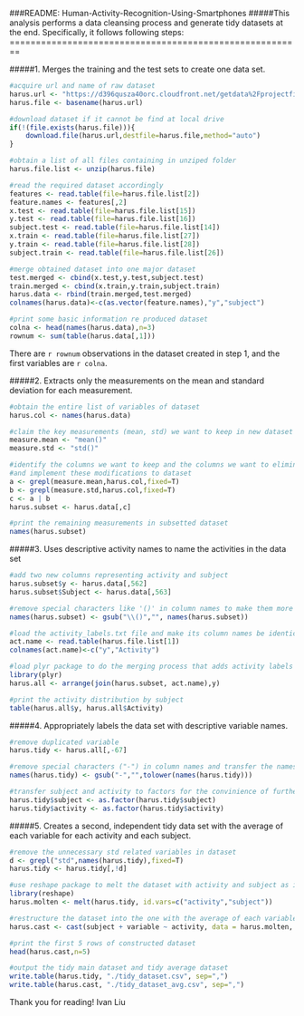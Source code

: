 ###README: Human-Activity-Recognition-Using-Smartphones
#####This analysis performs a data cleansing process and generate tidy datasets at the end. Specifically, it follows following steps:
========================================================

#####1. Merges the training and the test sets to create one data set.

```r
#acquire url and name of raw dataset
harus.url <- "https://d396qusza40orc.cloudfront.net/getdata%2Fprojectfiles%2FUCI%20HAR%20Dataset.zip"
harus.file <- basename(harus.url)

#download dataset if it cannot be find at local drive
if(!(file.exists(harus.file))){
    download.file(harus.url,destfile=harus.file,method="auto")        
}

#obtain a list of all files containing in unziped folder
harus.file.list <- unzip(harus.file)

#read the required dataset accordingly
features <- read.table(file=harus.file.list[2])
feature.names <- features[,2]
x.test <- read.table(file=harus.file.list[15])
y.test <- read.table(file=harus.file.list[16])
subject.test <- read.table(file=harus.file.list[14])
x.train <- read.table(file=harus.file.list[27])
y.train <- read.table(file=harus.file.list[28])
subject.train <- read.table(file=harus.file.list[26])

#merge obtained dataset into one major dataset    
test.merged <- cbind(x.test,y.test,subject.test)
train.merged <- cbind(x.train,y.train,subject.train)
harus.data <- rbind(train.merged,test.merged)
colnames(harus.data)<-c(as.vector(feature.names),"y","subject")

#print some basic information re produced dataset
colna <- head(names(harus.data),n=3)
rownum <- sum(table(harus.data[,1]))
```
There are `r rownum` observations in the dataset created in step 1, and the first variables are `r colna`. 

#####2. Extracts only the measurements on the mean and standard deviation for each measurement. 
```r
#obtain the entire list of variables of dataset
harus.col <- names(harus.data)

#claim the key measurements (mean, std) we want to keep in new dataset
measure.mean <- "mean()"
measure.std <- "std()"

#identify the columns we want to keep and the columns we want to eliminate
#and implement these modifications to dataset
a <- grepl(measure.mean,harus.col,fixed=T)
b <- grepl(measure.std,harus.col,fixed=T)
c <- a | b
harus.subset <- harus.data[,c]

#print the remaining measurements in subsetted dataset
names(harus.subset)
```

#####3. Uses descriptive activity names to name the activities in the data set
```r
#add two new columns representing activity and subject
harus.subset$y <- harus.data[,562]
harus.subset$Subject <- harus.data[,563]

#remove special characters like '()' in column names to make them more readable
names(harus.subset) <- gsub("\\()","", names(harus.subset))

#load the activity_labels.txt file and make its column names be identical to the names in main dataset
act.name <- read.table(harus.file.list[1])
colnames(act.name)<-c("y","Activity")

#load plyr package to do the merging process that adds activity labels to each observation in dataset 
library(plyr)
harus.all <- arrange(join(harus.subset, act.name),y)

#print the activity distribution by subject
table(harus.all$y, harus.all$Activity)
```

#####4. Appropriately labels the data set with descriptive variable names. 
```r
#remove duplicated variable
harus.tidy <- harus.all[,-67]

#remove special characters ("-") in column names and transfer the names to lowercases
names(harus.tidy) <- gsub("-","",tolower(names(harus.tidy)))

#transfer subject and activity to factors for the convinience of further analysis
harus.tidy$subject <- as.factor(harus.tidy$subject)
harus.tidy$activity <- as.factor(harus.tidy$activity)
```

#####5. Creates a second, independent tidy data set with the average of each variable for each activity and each subject. 
```r
#remove the unnecessary std related variables in dataset
d <- grepl("std",names(harus.tidy),fixed=T)    
harus.tidy <- harus.tidy[,!d]

#use reshape package to melt the dataset with activity and subject as ids and the rest are variables
library(reshape)
harus.molten <- melt(harus.tidy, id.vars=c("activity","subject"))

#restructure the dataset into the one with the average of each variable by each activity and subject
harus.cast <- cast(subject + variable ~ activity, data = harus.molten, fun = mean)

#print the first 5 rows of constructed dataset
head(harus.cast,n=5)

#output the tidy main dataset and tidy average dataset
write.table(harus.tidy, "./tidy_dataset.csv", sep=",")
write.table(harus.cast, "./tidy_dataset_avg.csv", sep=",")
```
Thank you for reading!
Ivan Liu
